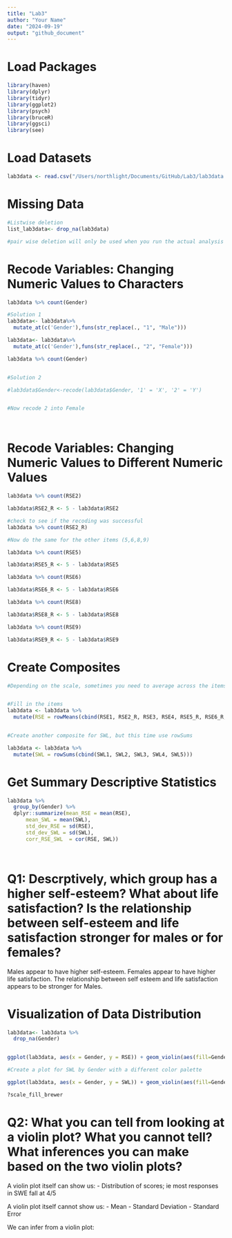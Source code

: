 ```yaml
---
title: "Lab3"
author: "Your Name"
date: "2024-09-19"
output: "github_document"
---
```


# Load Packages
```r
library(haven)
library(dplyr)
library(tidyr)
library(ggplot2)
library(psych)
library(bruceR)
library(ggsci)
library(see)

```

# Load Datasets
```r

lab3data <- read.csv("/Users/northlight/Documents/GitHub/Lab3/lab3data.csv")

```


# Missing Data
```r

#Listwise deletion
list_lab3data<- drop_na(lab3data)

#pair wise deletion will only be used when you run the actual analysis using "na.rm = TRUE"

```

# Recode Variables: Changing Numeric Values to Characters
```r

lab3data %>% count(Gender)

#Solution 1
lab3data<- lab3data%>%
  mutate_at(c('Gender'),funs(str_replace(., "1", "Male")))

lab3data<- lab3data%>%
  mutate_at(c('Gender'),funs(str_replace(., "2", "Female")))

lab3data %>% count(Gender)


#Solution 2

#lab3data$Gender<-recode(lab3data$Gender, '1' = 'X', '2' = 'Y')


#Now recode 2 into Female




```

# Recode Variables: Changing Numeric Values to Different Numeric Values
```r

lab3data %>% count(RSE2)

lab3data$RSE2_R <- 5 - lab3data$RSE2

#check to see if the recoding was successful
lab3data %>% count(RSE2_R)

#Now do the same for the other items (5,6,8,9)

lab3data %>% count(RSE5)

lab3data$RSE5_R <- 5 - lab3data$RSE5

lab3data %>% count(RSE6)

lab3data$RSE6_R <- 5 - lab3data$RSE6

lab3data %>% count(RSE8)

lab3data$RSE8_R <- 5 - lab3data$RSE8

lab3data %>% count(RSE9)

lab3data$RSE9_R <- 5 - lab3data$RSE9

```


# Create Composites
```r

#Depending on the scale, sometimes you need to average across the items, other times you might need to sum 


#Fill in the items
lab3data <- lab3data %>%
  mutate(RSE = rowMeans(cbind(RSE1, RSE2_R, RSE3, RSE4, RSE5_R, RSE6_R, RSE7, RSE8_R, RSE9_R, RSE10)))


#Create another composite for SWL, but this time use rowSums

lab3data <- lab3data %>%
  mutate(SWL = rowSums(cbind(SWL1, SWL2, SWL3, SWL4, SWL5)))


```


# Get Summary Descriptive Statistics
```r

lab3data %>% 
  group_by(Gender) %>%
  dplyr::summarize(mean_RSE = mean(RSE), 
      mean_SWL = mean(SWL),
      std_dev_RSE = sd(RSE),
      std_dev_SWL = sd(SWL),
      corr_RSE_SWL  = cor(RSE, SWL))




```

# Q1: Descrptively, which group has a higher self-esteem? What about life satisfaction? Is the relationship between self-esteem and life satisfaction stronger for males or for females? 

Males appear to have higher self-esteem. 
Females appear to have higher life satisfaction. 
The relationship between self esteem and life satisfaction appears to be stronger for Males. 

# Visualization of Data Distribution
```r

lab3data<- lab3data %>%
  drop_na(Gender)


ggplot(lab3data, aes(x = Gender, y = RSE)) + geom_violin(aes(fill=Gender)) + scale_fill_simpsons() + theme_modern()

#Create a plot for SWL by Gender with a different color palette

ggplot(lab3data, aes(x = Gender, y = SWL)) + geom_violin(aes(fill=Gender)) + scale_fill_tron() + theme_modern()

?scale_fill_brewer

```

# Q2: What you can tell from looking at a violin plot? What you cannot tell? What inferences you can make based on the two violin plots? 

A violin plot itself can show us: 
- Distribution of scores; ie most responses in SWE fall at 4/5 

A violin plot itself cannot show us: 
- Mean
- Standard Deviation
- Standard Error 

We can infer from a violin plot: 
